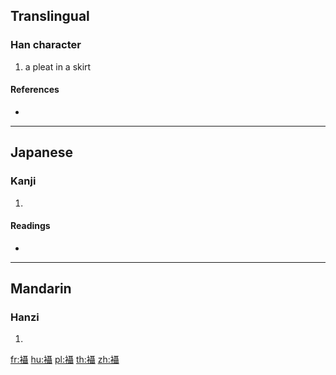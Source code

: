 {{character info/new}}
==Translingual==

===Han character===
{{Han char|rn=145|rad=衣|as=18|sn=24|four=|canj=LSJJ}}

# a pleat in a skirt

====References====
* {{Han ref|kx=1127.200|dkj=34730|dj=1594.260|hdz=53122.130|uh=8975|ud=35189}}

----

==Japanese==

===Kanji===
{{ja-kanji|grade=|rs=衣18}}

# {{defn|lang=ja|sort=衣18}}

====Readings====
* {{ja-readings|on=[[しょう]] (shō), [[ちょう]] (chō)|kun=[[ひだ]] (hida), [[たたむ]] (tatamu), [[ぬう]] (nuu), [[ぬいめ]] (nuime), [[まく]] (maku)|nanori=}}

----

==Mandarin==

===Hanzi===
{{cmn-hanzi|sim=𫌇|pin=[[zhě]] ([[zhe3]])|wg=che<sup>3</sup>}}

# {{defn|lang=cmn|sort=衣18}}

[[fr:襵]]
[[hu:襵]]
[[pl:襵]]
[[th:襵]]
[[zh:襵]]